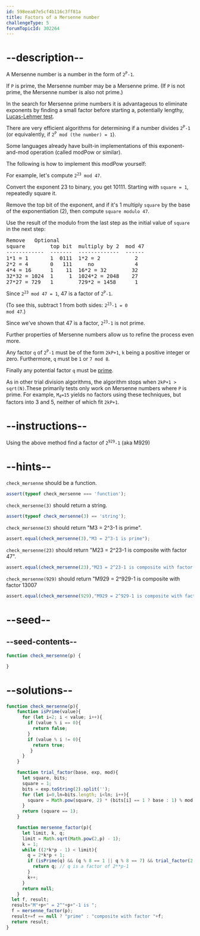 ```yaml
---
id: 598eea87e5cf4b116c3ff81a
title: Factors of a Mersenne number
challengeType: 5
forumTopicId: 302264
---
```


# --description--

A Mersenne number is a number in the form of <code>2<sup>P</sup>-1</code>.

If `P` is prime, the Mersenne number may be a Mersenne prime. (If `P` is not prime, the Mersenne number is also not prime.)

In the search for Mersenne prime numbers it is advantageous to eliminate exponents by finding a small factor before starting a, potentially lengthy, [Lucas-Lehmer test](<https://rosettacode.org/wiki/Lucas-Lehmer test> "Lucas-Lehmer test").

There are very efficient algorithms for determining if a number divides <code>2<sup>P</sup>-1</code> (or equivalently, if <code>2<sup>P</sup> mod (the number) = 1</code>).

Some languages already have built-in implementations of this exponent-and-mod operation (called modPow or similar).

The following is how to implement this modPow yourself:

For example, let's compute <code>2<sup>23</sup> mod 47</code>.

Convert the exponent 23 to binary, you get 10111. Starting with <code><tt>square</tt> = 1</code>, repeatedly square it.

Remove the top bit of the exponent, and if it's 1 multiply `square` by the base of the exponentiation (2), then compute <code><tt>square</tt> modulo 47</code>.

Use the result of the modulo from the last step as the initial value of `square` in the next step:

<pre>Remove   Optional
square        top bit  multiply by 2  mod 47
------------  -------  -------------  ------
1*1 = 1       1  0111  1*2 = 2           2
2*2 = 4       0   111     no             4
4*4 = 16      1    11  16*2 = 32        32
32*32 = 1024  1     1  1024*2 = 2048    27
27*27 = 729   1        729*2 = 1458      1
</pre>

Since <code>2<sup>23</sup> mod 47 = 1</code>, 47 is a factor of <code>2<sup>P</sup>-1</code>.

(To see this, subtract 1 from both sides: <code>2<sup>23</sup>-1 = 0 mod 47</code>.)

Since we've shown that 47 is a factor, <code>2<sup>23</sup>-1</code> is not prime.

Further properties of Mersenne numbers allow us to refine the process even more.

Any factor `q` of <code>2<sup>P</sup>-1</code> must be of the form `2kP+1`, `k` being a positive integer or zero. Furthermore, `q` must be `1` or `7 mod 8`.

Finally any potential factor `q` must be [prime](<https://rosettacode.org/wiki/Primality by Trial Division> "Primality by Trial Division").

As in other trial division algorithms, the algorithm stops when `2kP+1 > sqrt(N)`.These primarily tests only work on Mersenne numbers where `P` is prime. For example, <code>M<sub>4</sub>=15</code> yields no factors using these techniques, but factors into 3 and 5, neither of which fit `2kP+1`.

# --instructions--

Using the above method find a factor of <code>2<sup>929</sup>-1</code> (aka M929)

# --hints--

`check_mersenne` should be a function.

```js
assert(typeof check_mersenne === 'function');
```

`check_mersenne(3)` should return a string.

```js
assert(typeof check_mersenne(3) == 'string');
```

`check_mersenne(3)` should return "M3 = 2^3-1 is prime".

```js
assert.equal(check_mersenne(3),"M3 = 2^3-1 is prime");
```

`check_mersenne(23)` should return "M23 = 2^23-1 is composite with factor 47".

```js
assert.equal(check_mersenne(23),"M23 = 2^23-1 is composite with factor 47");
```

`check_mersenne(929)` should return "M929 = 2^929-1 is composite with factor 13007

```js
assert.equal(check_mersenne(929),"M929 = 2^929-1 is composite with factor 13007");
```

# --seed--

## --seed-contents--

```js
function check_mersenne(p) {

}
```

# --solutions--

```js
function check_mersenne(p){
    function isPrime(value){
      for (let i=2; i < value; i++){
        if (value % i == 0){
          return false;
        }
        if (value % i != 0){
          return true;
         }
      }
    }

    function trial_factor(base, exp, mod){
      let square, bits;
      square = 1;
      bits = exp.toString(2).split('');
      for (let i=0,ln=bits.length; i<ln; i++){
        square = Math.pow(square, 2) * (bits[i] == 1 ? base : 1) % mod;
      }
      return (square == 1);
    }

    function mersenne_factor(p){
      let limit, k, q;
      limit = Math.sqrt(Math.pow(2,p) - 1);
      k = 1;
      while ((2*k*p - 1) < limit){
        q = 2*k*p + 1;
        if (isPrime(q) && (q % 8 == 1 || q % 8 == 7) && trial_factor(2,p,q)){
          return q; // q is a factor of 2**p-1
        }
        k++;
      }
      return null;
    }
  let f, result;
  result="M"+p+" = 2^"+p+"-1 is ";
  f = mersenne_factor(p);
  result+=f == null ? "prime" : "composite with factor "+f;
  return result;
}
```
